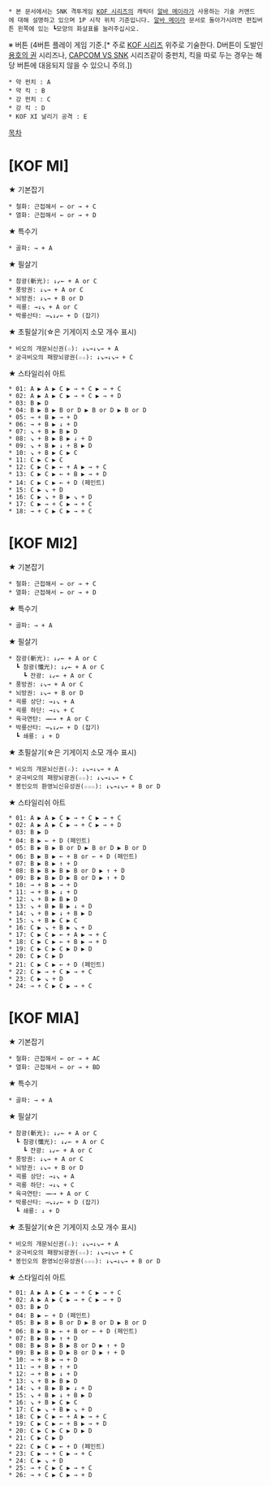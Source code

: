  * 본 문서에서는 SNK 격투게임 [[KOF 시리즈]]의 캐릭터 [[알바 메이라]]가 사용하는 기술 커맨드에 대해 설명하고 있으며 1P 시작 위치 기준입니다. [[알바 메이라]] 문서로 돌아가시려면 편집버튼 왼쪽에 있는 ┗모양의 화살표를 눌러주십시오.

※ 버튼 (4버튼 플레이 게임 기준.[* 주로 [[KOF 시리즈]] 위주로 기술한다. D버튼이 도발인 [[용호의 권]] 시리즈나, [[CAPCOM VS SNK]] 시리즈같이 중펀치, 킥을 따로 두는 경우는 해당 버튼에 대응되지 않을 수 있으니 주의.])
 * 약 펀치 : A
 * 약 킥 : B
 * 강 펀치 : C
 * 강 킥 : D
 * KOF XI 날리기 공격 : E

[[목차]]
= [KOF MI] =

★ 기본잡기
 * 철화: 근접해서 ← or → + C
 * 열화: 근접해서 ← or → + D

★ 특수기
 * 골파: → + A

★ 필살기
 * 참광(斬光): ↓↙← + A or C
 * 풍방권: ↓↘→ + A or C
 * 뇌방권: ↓↘→ + B or D
 * 괵룡: →↓↘ + A or C
 * 박룡산타: →↘↓↙← + D (잡기)

★ 초필살기(☆은 기게이지 소모 개수 표시)
 * 비오의 개문뇌신권(☆): ↓↘→↓↘→ + A
 * 궁극비오의 패왕뇌광권(☆☆): ↓↘→↓↘→ + C

★ 스타일리쉬 아트
 * 01: A ▶ A ▶ C ▶ → + C ▶ → + C
 * 02: A ▶ A ▶ C ▶ → + C ▶ → + D
 * 03: B ▶ D
 * 04: B ▶ B ▶ B or D ▶ B or D ▶ B or D
 * 05: → + B ▶ → + D
 * 06: → + B ▶ ↓ + D
 * 07: ↘ + B ▶ B ▶ D
 * 08: ↘ + B ▶ B ▶ ↓ + D
 * 09: ↘ + B ▶ ↓ + B ▶ D
 * 10: ↘ + B ▶ C ▶ C
 * 11: C ▶ C ▶ C
 * 12: C ▶ C ▶ ← + A ▶ → + C
 * 13: C ▶ C ▶ ← + B ▶ → + D
 * 14: C ▶ C ▶ ← + D (페인트)
 * 15: C ▶ ↘ + D
 * 16: C ▶ ↘ + B ▶ ↘ + D
 * 17: C ▶ → + C ▶ → + C
 * 18: → + C ▶ C ▶ → + C

= [KOF MI2] =

★ 기본잡기
 * 철화: 근접해서 ← or → + C
 * 열화: 근접해서 ← or → + D

★ 특수기
 * 골파: → + A

★ 필살기
 * 참광(斬光): ↓↙← + A or C
   ┗ 참광(懺光): ↓↙← + A or C
     ┗ 잔광: ↓↙← + A or C
 * 풍방권: ↓↘→ + A or C
 * 뇌방권: ↓↘→ + B or D
 * 괵룡 상단: →↓↘ + A
 * 괵룡 하단: →↓↘ + C
 * 육극연탄: →←→ + A or C
 * 박룡산타: →↘↓↙← + D (잡기)
   ┗ 쇄룡: ↓ + D

★ 초필살기(☆은 기게이지 소모 개수 표시)
 * 비오의 개문뇌신권(☆): ↓↘→↓↘→ + A
 * 궁극비오의 패왕뇌광권(☆☆): ↓↘→↓↘→ + C
 * 봉인오의 환영뇌신유성권(☆☆☆): ↓↘→↓↘→ + B or D

★ 스타일리쉬 아트
 * 01: A ▶ A ▶ C ▶ → + C ▶ → + C
 * 02: A ▶ A ▶ C ▶ → + C ▶ → + D
 * 03: B ▶ D
 * 04: B ▶ ← + D (페인트)
 * 05: B ▶ B ▶ B or D ▶ B or D ▶ B or D
 * 06: B ▶ B ▶ ← + B or ← + D (페인트)
 * 07: B ▶ B ▶ ↑ + D
 * 08: B ▶ B ▶ B ▶ B or D ▶ ↑ + D
 * 09: B ▶ B ▶ D ▶ B or D ▶ ↑ + D
 * 10: → + B ▶ → + D
 * 11: → + B ▶ ↓ + D
 * 12: ↘ + B ▶ B ▶ D
 * 13: ↘ + B ▶ B ▶ ↓ + D
 * 14: ↘ + B ▶ ↓ + B ▶ D
 * 15: ↘ + B ▶ C ▶ C
 * 16: C ▶ ↘ + B ▶ ↘ + D
 * 17: C ▶ C ▶ ← + A ▶ → + C
 * 18: C ▶ C ▶ ← + B ▶ → + D
 * 19: C ▶ C ▶ C ▶ D ▶ D
 * 20: C ▶ C ▶ D
 * 21: C ▶ C ▶ ← + D (페인트)
 * 22: C ▶ → + C ▶ → + C
 * 23: C ▶ ↘ + D
 * 24: → + C ▶ C ▶ → + C

= [KOF MIA] =

★ 기본잡기
 * 철화: 근접해서 ← or → + AC
 * 열화: 근접해서 ← or → + BD

★ 특수기
 * 골파: → + A

★ 필살기
 * 참광(斬光): ↓↙← + A or C
   ┗ 참광(懺光): ↓↙← + A or C
     ┗ 잔광: ↓↙← + A or C
 * 풍방권: ↓↘→ + A or C
 * 뇌방권: ↓↘→ + B or D
 * 괵룡 상단: →↓↘ + A
 * 괵룡 하단: →↓↘ + C
 * 육극연탄: →←→ + A or C
 * 박룡산타: →↘↓↙← + D (잡기)
   ┗ 쇄룡: ↓ + D

★ 초필살기(☆은 기게이지 소모 개수 표시)
 * 비오의 개문뇌신권(☆): ↓↘→↓↘→ + A
 * 궁극비오의 패왕뇌광권(☆☆): ↓↘→↓↘→ + C
 * 봉인오의 환영뇌신유성권(☆☆☆): ↓↘→↓↘→ + B or D

★ 스타일리쉬 아트
 * 01: A ▶ A ▶ C ▶ → + C ▶ → + C
 * 02: A ▶ A ▶ C ▶ → + C ▶ → + D
 * 03: B ▶ D
 * 04: B ▶ ← + D (페인트)
 * 05: B ▶ B ▶ B or D ▶ B or D ▶ B or D
 * 06: B ▶ B ▶ ← + B or ← + D (페인트)
 * 07: B ▶ B ▶ ↑ + D
 * 08: B ▶ B ▶ B ▶ B or D ▶ ↑ + D
 * 09: B ▶ B ▶ D ▶ B or D ▶ ↑ + D
 * 10: → + B ▶ → + D
 * 11: → + B ▶ ↑ + D
 * 12: → + B ▶ ↓ + D
 * 13: ↘ + B ▶ B ▶ D
 * 14: ↘ + B ▶ B ▶ ↓ + D
 * 15: ↘ + B ▶ ↓ + B ▶ D
 * 16: ↘ + B ▶ C ▶ C
 * 17: C ▶ ↘ + B ▶ ↘ + D
 * 18: C ▶ C ▶ ← + A ▶ → + C
 * 19: C ▶ C ▶ ← + B ▶ → + D
 * 20: C ▶ C ▶ C ▶ D ▶ D
 * 21: C ▶ C ▶ D
 * 22: C ▶ C ▶ ← + D (페인트)
 * 23: C ▶ → + C ▶ → + C
 * 24: C ▶ ↘ + D
 * 25: → + C ▶ C ▶ → + C
 * 26: → + C ▶ C ▶ → + D
